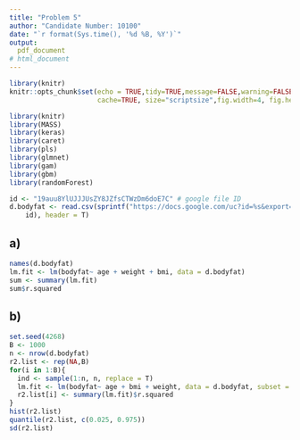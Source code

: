 ```yaml
---
title: "Problem 5"
author: "Candidate Number: 10100"
date: "`r format(Sys.time(), '%d %B, %Y')`"
output: 
  pdf_document
# html_document
---
```

  
```r
library(knitr)
knitr::opts_chunk$set(echo = TRUE,tidy=TRUE,message=FALSE,warning=FALSE,strip.white=TRUE,prompt=FALSE,
                      cache=TRUE, size="scriptsize",fig.width=4, fig.height=3, fig.align = "center")
```


```r
library(knitr)
library(MASS)
library(keras)
library(caret)
library(pls)
library(glmnet)
library(gam)
library(gbm)
library(randomForest)
```

```r
id <- "19auu8YlUJJJUsZY8JZfsCTWzDm6doE7C" # google file ID
d.bodyfat <- read.csv(sprintf("https://docs.google.com/uc?id=%s&export=download",
    id), header = T)
```


## a)
```r
names(d.bodyfat)
lm.fit <- lm(bodyfat~ age + weight + bmi, data = d.bodyfat)
sum <- summary(lm.fit)
sum$r.squared
```

## b)
```r
set.seed(4268)
B <- 1000
n <- nrow(d.bodyfat)
r2.list <- rep(NA,B)
for(i in 1:B){
  ind <- sample(1:n, n, replace = T)
  lm.fit <- lm(bodyfat~ age + bmi + weight, data = d.bodyfat, subset = ind)
  r2.list[i] <- summary(lm.fit)$r.squared
}
hist(r2.list)
quantile(r2.list, c(0.025, 0.975))
sd(r2.list)
```

